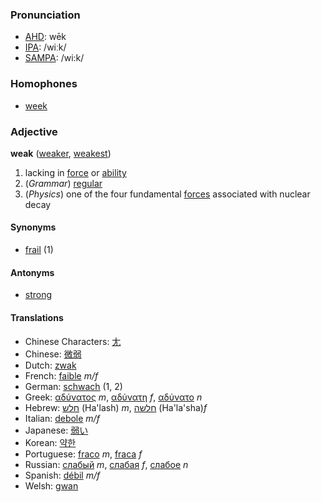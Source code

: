 ===Pronunciation===
*[[w:AHD|AHD]]: wēk
*[[w:IPA|IPA]]: /wiːk/
*[[w:SAMPA|SAMPA]]: /wi:k/

===Homophones===
*[[week]]

===Adjective===
'''weak''' ([[weaker]], [[weakest]])

# lacking in [[force]] or [[ability]]
# (''Grammar'') [[regular]]
# (''Physics'') one of the four fundamental [[force]]s associated with nuclear decay

====Synonyms====
*[[frail]] (1)

====Antonyms====
*[[strong]]

====Translations====
*Chinese Characters: [[尢]]
*Chinese: [[微弱]]
*Dutch: [[zwak]]
*French: [[faible]] ''m/f''
*German: [[schwach]] (1, 2)
*Greek: [[αδύνατος]] ''m'', [[αδύνατη]] ''f'', [[αδύνατο]] ''n''
*Hebrew: [[חלש]] (Ha'lash) ''m'', [[חלשה]] (Ha'la'sha)''f''
*Italian: [[debole]] ''m/f''
*Japanese: [[弱い]]
*Korean: [[약한]]
*Portuguese: [[fraco]] ''m'', [[fraca]] ''f''
*Russian: [[слабый]] ''m'', [[слабая]] ''f'', [[слабое]] ''n''
*Spanish: [[débil]] ''m/f''
*Welsh: [[gwan]]